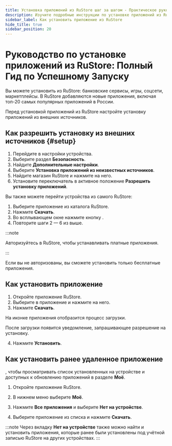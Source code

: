 ```yaml
---
title: Установка приложений из RuStore шаг за шагом - Практическое руководство и полезные советы
description: Изучите подробные инструкции по установке приложений из RuStore. Узнайте, как правильно устанавливать банковские сервисы, игры и соцсети. Разблокируйте возможность установки из внешних источников. Настройте безопасность установки из внешних источников и авторизуйтесь для установки как бесплатных, так и платных приложений.
sidebar_label: Как установить приложение из RuStore
hide_title: true
sidebar_position: 20
---
```


# Руководство по установке приложений из RuStore: Полный Гид по Успешному Запуску

Вы можете установить из RuStore: банковские сервисы, игры, соцсети, маркетплейсы. В RuStore добавляются новые приложения, включая топ-20 самых популярных приложений в России.

Перед установкой приложений из RuStore настройте установку приложений из внешних источников.

## Как разрешить установку из внешних источников {#setup}

1. Перейдите в настройки устройства.
2. Выберите раздел **Безопасность**.
3. Найдите **Дополнительные настройки**.
4. Выберите **Установка приложений из неизвестных источников**.
5. Найдите магазин RuStore и нажмите на него.
6. Установите переключатель в активное положение **Разрешить установку приложений**.



Вы также можете перейти  устройства из самого RuStore:

1. Выберите приложение из каталога RuStore.
2. Нажмите **Скачать**.
3. Во всплывающем окне нажмите кнопку .
4. Повторите шаги 2 — 6 из  выше.



:::note

Авторизуйтесь в RuStore, чтобы устанавливать платные приложения. 

:::

Если вы не авторизованы, вы сможете установить только бесплатные приложения.

## Как установить приложение

1. Откройте приложение RuStore.
2. Выберите в  приложение и нажмите на него.
3. Нажмите **Скачать**. 

  

  На иконке приложения отобразится процесс загрузки.

  После загрузки появится уведомление, запрашивающее разрешение на установку.

4. Нажмите **Установить**.

## Как установить ранее удаленное приложение

, чтобы просматривать список установленных на устройстве и доступных к обновлению приложений в разделе **Моё**.

1. Откройте приложение RuStore.
2. В нижнем меню выберите **Моё**. 

 
3. Нажмите **Все приложения** и выберите **Нет на устройстве**.

 
4. Выберите приложение из списка и нажмите **Скачать**. 

:::note
Через вкладку **Нет на устройстве** также можно найти и установить приложения, которые ранее были установлены под учётной записью RuStore на других устройствах.
:::
